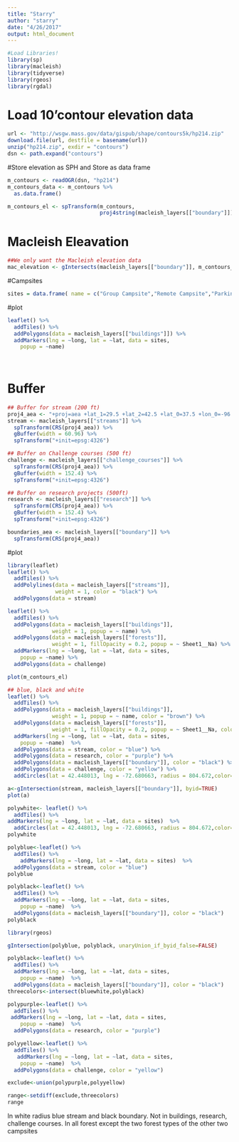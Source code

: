 ```yaml
---
title: "Starry"
author: "starry"
date: "4/26/2017"
output: html_document
---
```

```r
#Load Libraries!
library(sp)
library(macleish)
library(tidyverse)
library(rgeos)
library(rgdal)

```
# Load 10'contour elevation data
```r
url <- "http://wsgw.mass.gov/data/gispub/shape/contours5k/hp214.zip"
download.file(url, destfile = basename(url))
unzip("hp214.zip", exdir = "contours")
dsn <- path.expand("contours")

```
#Store elevation as SPH and Store as data frame
```r
m_contours <- readOGR(dsn, "hp214")
m_contours_data <- m_contours %>%
  as.data.frame()
```
```r
m_contours_el <- spTransform(m_contours,   
                             proj4string(macleish_layers[["boundary"]]))

```

# Macleish Eleavation
```r
##We only want the Macleish elevation data
mac_elevation <- gIntersects(macleish_layers[["boundary"]], m_contours_el)

```

#Campsites
```r
sites = data.frame( name = c("Group Campsite","Remote Campsite","Parking"), lat = c(42.450976,42.458570,42.448013),long = c(-72.678154,-72.674732,-72.680663))
```

#plot
```r
leaflet() %>%
  addTiles() %>%
  addPolygons(data = macleish_layers[["buildings"]]) %>%
  addMarkers(lng = ~long, lat = ~lat, data = sites,
    popup = ~name)
  
  
```


# Buffer
```r
## Buffer for stream (200 ft)
proj4_aea <- "+proj=aea +lat_1=29.5 +lat_2=42.5 +lat_0=37.5 +lon_0=-96 +x_0=0 +y_0=0 +ellps=GRS80 +datum=NAD83 +units=m +no_defs"
stream <- macleish_layers[["streams"]] %>%
  spTransform(CRS(proj4_aea)) %>%
  gBuffer(width = 60.96) %>%
  spTransform("+init=epsg:4326")
```

```r
## Buffer on Challenge courses (500 ft)
challenge <- macleish_layers[["challenge_courses"]] %>%
  spTransform(CRS(proj4_aea)) %>%
  gBuffer(width = 152.4) %>%
  spTransform("+init=epsg:4326")
```

```r
## Buffer on research projects (500ft)
research <- macleish_layers[["research"]] %>%
  spTransform(CRS(proj4_aea)) %>%
  gBuffer(width = 152.4) %>%
  spTransform("+init=epsg:4326")
```

```r
boundaries_aea <- macleish_layers[["boundary"]] %>%
  spTransform(CRS(proj4_aea))
```
#plot
```r
library(leaflet)
leaflet() %>%
  addTiles() %>%
  addPolylines(data = macleish_layers[["streams"]], 
               weight = 1, color = "black") %>%
  addPolygons(data = stream) 


```


```r
leaflet() %>%
  addTiles() %>%
  addPolygons(data = macleish_layers[["buildings"]], 
              weight = 1, popup = ~ name) %>%
  addPolygons(data = macleish_layers[["forests"]], 
              weight = 1, fillOpacity = 0.2, popup = ~ Sheet1__Na) %>%
  addMarkers(lng = ~long, lat = ~lat, data = sites,
    popup = ~name) %>%
  addPolygons(data = challenge) 

```

```r
plot(m_contours_el)
```

```r
## blue, black and white
leaflet() %>%
  addTiles() %>%
  addPolygons(data = macleish_layers[["buildings"]], 
              weight = 1, popup = ~ name, color = "brown") %>%
  addPolygons(data = macleish_layers[["forests"]], 
              weight = 1, fillOpacity = 0.2, popup = ~ Sheet1__Na, color = "green") %>%
  addMarkers(lng = ~long, lat = ~lat, data = sites,
    popup = ~name)  %>%
  addPolygons(data = stream, color = "blue") %>%
  addPolygons(data = research, color = "purple") %>%
  addPolygons(data = macleish_layers[["boundary"]], color = "black") %>%
  addPolygons(data = challenge, color = "yellow") %>%
  addCircles(lat = 42.448013, lng = -72.680663, radius = 804.672,color="white")
```
```r
a<-gIntersection(stream, macleish_layers[["boundary"]], byid=TRUE)
plot(a)
```

```r
polywhite<- leaflet() %>%
  addTiles() %>%
addMarkers(lng = ~long, lat = ~lat, data = sites)  %>%
  addCircles(lat = 42.448013, lng = -72.680663, radius = 804.672,color="white")
polywhite

polyblue<-leaflet() %>%
  addTiles() %>%
    addMarkers(lng = ~long, lat = ~lat, data = sites)  %>%
  addPolygons(data = stream, color = "blue")
polyblue

polyblack<-leaflet() %>%
  addTiles() %>%
  addMarkers(lng = ~long, lat = ~lat, data = sites,
    popup = ~name)  %>%
  addPolygons(data = macleish_layers[["boundary"]], color = "black") 
polyblack
```

```r
library(rgeos)
```

```r
gIntersection(polyblue, polyblack, unaryUnion_if_byid_false=FALSE)
```


```R
polyblack<-leaflet() %>%
  addTiles() %>%
  addMarkers(lng = ~long, lat = ~lat, data = sites,
    popup = ~name)  %>%
  addPolygons(data = macleish_layers[["boundary"]], color = "black") 
threecolors<-intersect(bluewhite,polyblack)
```


```r
polypurple<-leaflet() %>%
  addTiles() %>%
 addMarkers(lng = ~long, lat = ~lat, data = sites,
    popup = ~name)  %>%
  addPolygons(data = research, color = "purple")

polyyellow<-leaflet() %>%
  addTiles() %>%
   addMarkers(lng = ~long, lat = ~lat, data = sites,
    popup = ~name)  %>%
  addPolygons(data = challenge, color = "yellow") 

exclude<-union(polypurple,polyyellow)
```

```r
range<-setdiff(exclude,threecolors)
range
```

In white radius blue stream and black boundary. Not in buildings, research, challenge courses. In all forest except the two forest types of the other two campsites



